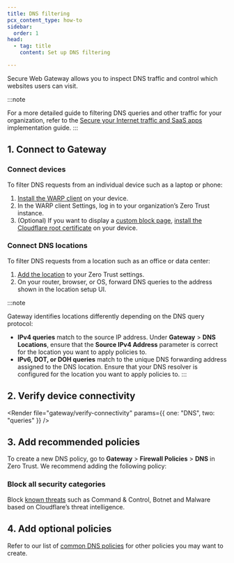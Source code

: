 ```yaml
---
title: DNS filtering
pcx_content_type: how-to
sidebar:
  order: 1
head:
  - tag: title
    content: Set up DNS filtering

---
```



Secure Web Gateway allows you to inspect DNS traffic and control which websites users can visit.

:::note

For a more detailed guide to filtering DNS queries and other traffic for your organization, refer to the [Secure your Internet traffic and SaaS apps](/learning-paths/secure-internet-traffic/) implementation guide. 
:::

## 1. Connect to Gateway

### Connect devices

To filter DNS requests from an individual device such as a laptop or phone:

1. [Install the WARP client](/cloudflare-one/connections/connect-devices/warp/deployment/) on your device.
2. In the WARP client Settings, log in to your organization’s <GlossaryTooltip term="team name">Zero Trust instance</GlossaryTooltip>.
3. (Optional) If you want to display a [custom block page](/cloudflare-one/policies/gateway/configuring-block-page/), [install the Cloudflare root certificate](/cloudflare-one/connections/connect-devices/warp/user-side-certificates/) on your device.

### Connect DNS locations

To filter DNS requests from a location such as an office or data center:

1. [Add the location](/cloudflare-one/connections/connect-devices/agentless/dns/locations/) to your Zero Trust settings.
2. On your router, browser, or OS, forward DNS queries to the address shown in the location setup UI.

:::note

Gateway identifies locations differently depending on the DNS query protocol:

* **IPv4 queries** match to the source IP address. Under **Gateway** > **DNS Locations**, ensure that the **Source IPv4 Address** parameter is correct for the location you want to apply policies to.
* **IPv6, DOT, or DOH queries** match to the unique DNS forwarding address assigned to the DNS location. Ensure that your DNS resolver is configured for the location you want to apply policies to. 
  :::

## 2. Verify device connectivity

<Render file="gateway/verify-connectivity" params={{ one: "DNS", two: "queries" }} />

## 3. Add recommended policies

To create a new DNS policy, go to **Gateway** > **Firewall Policies** > **DNS** in Zero Trust. We recommend adding the following policy:

### Block all security categories

Block [known threats](/cloudflare-one/policies/gateway/domain-categories/#security-categories) such as Command & Control, Botnet and Malware based on Cloudflare’s threat intelligence.

<Render file="gateway/policies/block-security-categories" />

## 4. Add optional policies

Refer to our list of [common DNS policies](/cloudflare-one/policies/gateway/dns-policies/common-policies) for other policies you may want to create.
